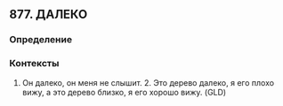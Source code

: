 ## 877. ДАЛЕКО
### Определение


### Контексты
1. Он далеко, он меня не слышит. 2. Это дерево далеко, я его плохо вижу, а это дерево близко, я его хорошо вижу. (GLD)

